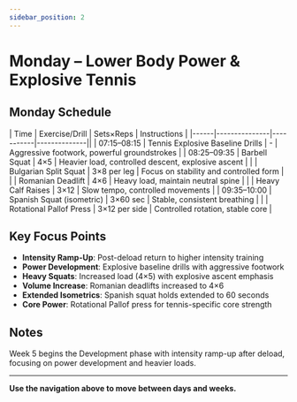 ```yaml
---
sidebar_position: 2
---
```



<WorkoutNav weekNumber={5} />

# Monday – Lower Body Power & Explosive Tennis

## Monday Schedule

| Time | Exercise/Drill | Sets×Reps | Instructions |
|------|---------------|-----------|--------------||
| 07:15–08:15 | Tennis Explosive Baseline Drills | - | Aggressive footwork, powerful groundstrokes |
| 08:25–09:35 | Barbell Squat | 4×5 | Heavier load, controlled descent, explosive ascent |
| | Bulgarian Split Squat | 3×8 per leg | Focus on stability and controlled form |
| | Romanian Deadlift | 4×6 | Heavy load, maintain neutral spine |
| | Heavy Calf Raises | 3×12 | Slow tempo, controlled movements |
| 09:35–10:00 | Spanish Squat (isometric) | 3×60 sec | Stable, consistent breathing |
| | Rotational Pallof Press | 3×12 per side | Controlled rotation, stable core |

## Key Focus Points

- **Intensity Ramp-Up**: Post-deload return to higher intensity training
- **Power Development**: Explosive baseline drills with aggressive footwork
- **Heavy Squats**: Increased load (4×5) with explosive ascent emphasis
- **Volume Increase**: Romanian deadlifts increased to 4×6
- **Extended Isometrics**: Spanish squat holds extended to 60 seconds
- **Core Power**: Rotational Pallof press for tennis-specific core strength

## Notes

Week 5 begins the Development phase with intensity ramp-up after deload, focusing on power development and heavier loads.

---

**Use the navigation above to move between days and weeks.**
